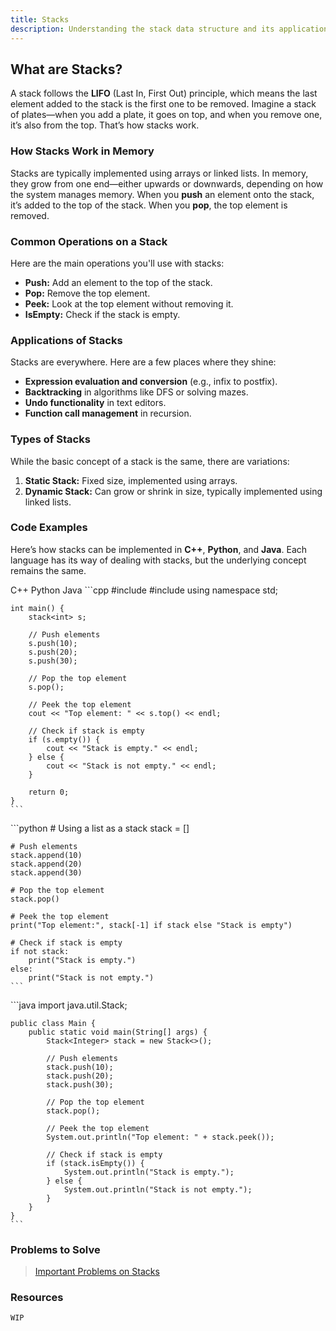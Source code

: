 ```yaml
---
title: Stacks
description: Understanding the stack data structure and its applications.
---
```


## <Annotate>What are Stacks?</Annotate>

A stack follows the **LIFO** (Last In, First Out) principle, which means the last element added to the stack is the first one to be removed. Imagine a stack of plates—when you add a plate, it goes on top, and when you remove one, it’s also from the top. That’s how stacks work.

### <Annotate>How Stacks Work in Memory</Annotate>

Stacks are typically implemented using arrays or linked lists. In memory, they grow from one end—either upwards or downwards, depending on how the system manages memory. When you **push** an element onto the stack, it’s added to the top of the stack. When you **pop**, the top element is removed.


### <Annotate>Common Operations on a Stack</Annotate>

Here are the main operations you'll use with stacks:
- **Push:** Add an element to the top of the stack.
- **Pop:** Remove the top element.
- **Peek:** Look at the top element without removing it.
- **IsEmpty:** Check if the stack is empty.


### <Annotate>Applications of Stacks</Annotate>

Stacks are everywhere. Here are a few places where they shine:
- **Expression evaluation and conversion** (e.g., infix to postfix).
- **Backtracking** in algorithms like DFS or solving mazes.
- **Undo functionality** in text editors.
- **Function call management** in recursion.


### <Annotate>Types of Stacks</Annotate>

While the basic concept of a stack is the same, there are variations:
1. **Static Stack:** Fixed size, implemented using arrays.
2. **Dynamic Stack:** Can grow or shrink in size, typically implemented using linked lists.


### <Annotate>Code Examples</Annotate>

Here’s how stacks can be implemented in **C++**, **Python**, and **Java**. Each language has its way of dealing with stacks, but the underlying concept remains the same.

<Tabs defaultValue="python" className="pt-5 pb-1">
  <TabsList>
    <TabsTrigger value="cpp">C++</TabsTrigger>
    <TabsTrigger value="python">Python</TabsTrigger>
    <TabsTrigger value="java">Java</TabsTrigger>
  </TabsList>

  <TabsContent value="cpp">
    ```cpp
    #include <iostream>
    #include <stack>
    using namespace std;

    int main() {
        stack<int> s;

        // Push elements
        s.push(10);
        s.push(20);
        s.push(30);

        // Pop the top element
        s.pop();

        // Peek the top element
        cout << "Top element: " << s.top() << endl;

        // Check if stack is empty
        if (s.empty()) {
            cout << "Stack is empty." << endl;
        } else {
            cout << "Stack is not empty." << endl;
        }

        return 0;
    }
    ```
  </TabsContent>

  <TabsContent value="python">
    ```python
    # Using a list as a stack
    stack = []

    # Push elements
    stack.append(10)
    stack.append(20)
    stack.append(30)

    # Pop the top element
    stack.pop()

    # Peek the top element
    print("Top element:", stack[-1] if stack else "Stack is empty")

    # Check if stack is empty
    if not stack:
        print("Stack is empty.")
    else:
        print("Stack is not empty.")
    ```
  </TabsContent>

  <TabsContent value="java">
    ```java
    import java.util.Stack;

    public class Main {
        public static void main(String[] args) {
            Stack<Integer> stack = new Stack<>();

            // Push elements
            stack.push(10);
            stack.push(20);
            stack.push(30);

            // Pop the top element
            stack.pop();

            // Peek the top element
            System.out.println("Top element: " + stack.peek());

            // Check if stack is empty
            if (stack.isEmpty()) {
                System.out.println("Stack is empty.");
            } else {
                System.out.println("Stack is not empty.");
            }
        }
    }
    ```
  </TabsContent>
</Tabs>

### <Annotate>Problems to Solve</Annotate>

> [Important Problems on Stacks](https://leetcode.com/problem-list/akn7z2qt/)

### <Annotate>Resources</Annotate>

`WIP`